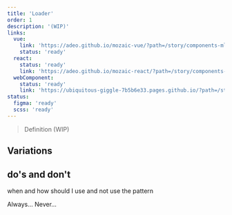 ```yaml
---
title: 'Loader'
order: 1
description: '(WIP)'
links:
  vue:
    link: 'https://adeo.github.io/mozaic-vue/?path=/story/components-mloader'
    status: 'ready'
  react:
    status: 'ready'
    link: 'https://adeo.github.io/mozaic-react/?path=/story/components-loader'
  webComponent:
    status: 'ready'
    link: 'https://ubiquitous-giggle-7b5b6e33.pages.github.io/?path=/story/components-loader'
status:
  figma: 'ready'
  scss: 'ready'
---
```


> Definition (WIP)

<Story id="loading-loader--default" />

## Variations

## do's and don't

when and how should I use and not use the pattern

<HintItem>Always...</HintItem>
<HintItem dont="true">Never...</HintItem>
